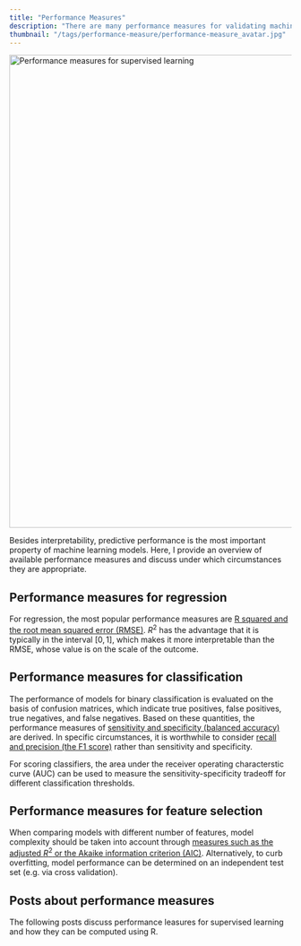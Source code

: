 ```yaml
---
title: "Performance Measures"
description: "There are many performance measures for validating machine learning models. Learn about MSE, R-squared, F1, AUC, and more, here."
thumbnail: "/tags/performance-measure/performance-measure_avatar.jpg"
---
```

<img src="performance-measure_avatar.jpg" alt = "Performance measures for supervised learning" width = "1500" height = "844">

Besides interpretability, predictive performance is the most important property of machine learning models. Here, I provide an overview of available performance measures and discuss under which circumstances they are appropriate.

## Performance measures for regression

For regression, the most popular performance measures are [R squared and the root mean squared error (RMSE)](/post/machine-learning/performance-measures-model-selection/). $R^2$ has the advantage that it is typically in the interval $[0,1]$, which makes it more interpretable than the RMSE, whose value is on the scale of the outcome.

## Performance measures for classification

The performance of models for binary classification is evaluated on the basis of confusion matrices, which indicate true positives, false positives, true negatives, and false negatives. Based on these quantities, the performance measures of [sensitivity and specificity (balanced accuracy)](/post/machine-learning/performance-measures-model-selection) are derived. 
In specific circumstances, it is worthwhile to consider [recall and precision (the F1 score)](/post/machine-learning/specificity-vs-precision/) rather than sensitivity and specificity.

For scoring classifiers, the area under the receiver operating characterstic curve (AUC) can be used to measure the sensitivity-specificity tradeoff for different classification thresholds.

## Performance measures for feature selection

When comparing models with different number of features, model complexity should be taken into account through [measures such as the adjusted $R^2$ or the Akaike information criterion (AIC)](/post/machine-learning/performance-measures-feature-selection/). Alternatively, to curb overfitting, model performance can be determined on an independent test set (e.g. via cross validation).

## Posts about performance measures

The following posts discuss performance leasures for supervised learning and how they can be computed using R.
